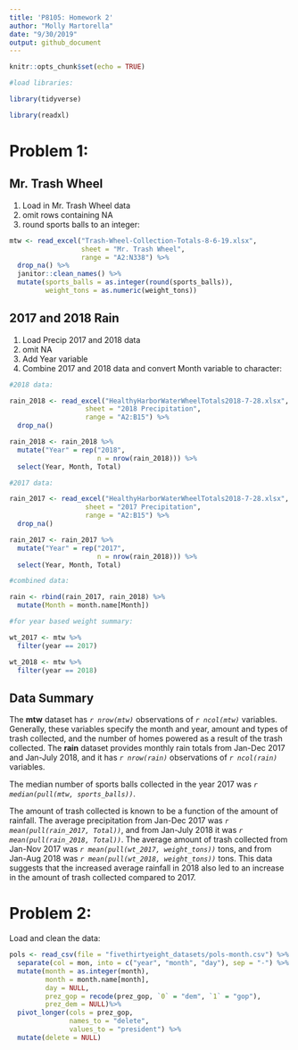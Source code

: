 ```yaml
---
title: 'P8105: Homework 2'
author: "Molly Martorella"
date: "9/30/2019"
output: github_document
---
```


```r
knitr::opts_chunk$set(echo = TRUE)

#load libraries:

library(tidyverse)

library(readxl)

```


# Problem 1:

## Mr. Trash Wheel

1. Load in Mr. Trash Wheel data 
2. omit rows containing NA 
3. round sports balls to an integer:

```r

mtw <- read_excel("Trash-Wheel-Collection-Totals-8-6-19.xlsx", 
                  sheet = "Mr. Trash Wheel", 
                  range = "A2:N338") %>% 
  drop_na() %>% 
  janitor::clean_names() %>% 
  mutate(sports_balls = as.integer(round(sports_balls)),
         weight_tons = as.numeric(weight_tons))

```

## 2017 and 2018 Rain

1. Load Precip 2017 and 2018 data
2. omit NA
3. Add Year variable
4. Combine 2017 and 2018 data and convert Month variable to character:

```r

#2018 data:

rain_2018 <- read_excel("HealthyHarborWaterWheelTotals2018-7-28.xlsx",
                   sheet = "2018 Precipitation",
                   range = "A2:B15") %>% 
  drop_na()

rain_2018 <- rain_2018 %>% 
  mutate("Year" = rep("2018", 
                      n = nrow(rain_2018))) %>% 
  select(Year, Month, Total)

#2017 data:

rain_2017 <- read_excel("HealthyHarborWaterWheelTotals2018-7-28.xlsx",
                   sheet = "2017 Precipitation",
                   range = "A2:B15") %>% 
  drop_na()

rain_2017 <- rain_2017 %>% 
  mutate("Year" = rep("2017", 
                      n = nrow(rain_2018))) %>% 
  select(Year, Month, Total)

#combined data:

rain <- rbind(rain_2017, rain_2018) %>% 
  mutate(Month = month.name[Month])

#for year based weight summary:

wt_2017 <- mtw %>% 
  filter(year == 2017)

wt_2018 <- mtw %>% 
  filter(year == 2018)

```

## Data Summary

The __mtw__ dataset has *`r nrow(mtw)`* observations of *`r ncol(mtw)`* variables. Generally, these variables specify the month and year, amount and types of trash collected, and the number of homes powered as a result of the trash collected. The __rain__ dataset provides monthly rain totals from Jan-Dec 2017 and Jan-July 2018, and it has *`r nrow(rain)`* observations of *`r ncol(rain)`* variables.

The median number of sports balls collected in the year 2017 was *`r median(pull(mtw, sports_balls))`*. 

The amount of trash collected is known to be a function of the amount of rainfall. The average precipitation from Jan-Dec 2017 was *`r mean(pull(rain_2017, Total))`*, and from Jan-July 2018 it was *`r mean(pull(rain_2018, Total))`*. The average amount of trash collected from Jan-Nov 2017 was *`r mean(pull(wt_2017, weight_tons))`* tons, and from Jan-Aug 2018 was *`r mean(pull(wt_2018, weight_tons))`* tons. This data suggests that the increased average rainfall in 2018 also led to an increase in the amount of trash collected compared to 2017.

# Problem 2:

Load and clean the data:

```r

pols <- read_csv(file = "fivethirtyeight_datasets/pols-month.csv") %>% 
  separate(col = mon, into = c("year", "month", "day"), sep = "-") %>% 
  mutate(month = as.integer(month), 
         month = month.name[month],
         day = NULL,
         prez_gop = recode(prez_gop, `0` = "dem", `1` = "gop"),
         prez_dem = NULL)%>% 
  pivot_longer(cols = prez_gop, 
               names_to = "delete", 
               values_to = "president") %>%
  mutate(delete = NULL)
  




```




